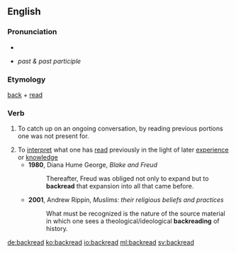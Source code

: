 ==English==

===Pronunciation===
* {{IPA|/ˈbæk.riːd/|lang=en}}
* {{IPA|/ˈbæk.rɛd/|lang=en}} ''past & past participle''

===Etymology===
[[back]] + [[read]]

===Verb===
{{en-verb|backreads|backreading|backread}}

# {{lb|en|Internet|slang|especially in IRC}} To catch up on an ongoing conversation, by reading previous portions one was not present for.
# To [[interpret]] what one has [[read]] previously in the light of later [[experience]] or [[knowledge]]
#* '''1980''', Diana Hume George, ''Blake and Freud''
#*: Thereafter, Freud was obliged not only to expand but to '''backread''' that expansion into all that came before.
#* '''2001''', Andrew Rippin, ''Muslims: their religious beliefs and practices''
#*: What must be recognized is the nature of the source material in which one sees a theological/ideological '''backreading''' of history.

[[de:backread]]
[[ko:backread]]
[[io:backread]]
[[ml:backread]]
[[sv:backread]]